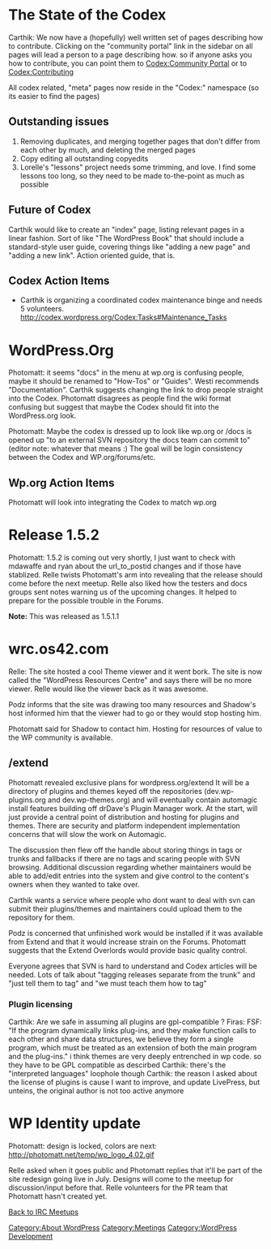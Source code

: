 =The State of the Codex=
Carthik: We now have a (hopefully) well written set of pages describing how to contribute. Clicking on the "community portal" link in the sidebar on all pages will lead a person to a page describing how. so if anyone asks you how to contribute, you can point them to [[Codex:Community Portal]] or to [[Codex:Contributing]]

All codex related, "meta" pages now reside in the "Codex:" namespace (so its easier to find the pages)

==Outstanding issues==
# Removing duplicates, and merging together pages that don't differ from each other by much, and deleting the merged pages
# Copy editing all outstanding copyedits
# Lorelle's "lessons" project needs some trimming, and love. I find some lessons too long, so they need to be made to-the-point as much as possible

==Future of Codex==
Carthik would like to create an "index" page, listing relevant pages in a linear fashion. Sort of like "The WordPress Book" that should include a standard-style user guide, covering things like "adding a new page" and "adding a new link". Action oriented guide, that is.

==Codex Action Items==
* Carthik is organizing a coordinated codex maintenance binge and needs 5 volunteers. http://codex.wordpress.org/Codex:Tasks#Maintenance_Tasks

=WordPress.Org=
Photomatt: it seems "docs" in the menu at wp.org is confusing people, maybe it should be  renamed to "How-Tos" or "Guides". Westi recommends "Documentation". Carthik suggests changing the link to drop people straight into the Codex. Photomatt disagrees as people find the wiki format confusing but suggest that maybe the Codex should fit into the WordPress.org look.

Photomatt: Maybe the codex is dressed up to look like wp.org or /docs is opened up "to an external SVN repository the docs team can commit to" (editor note: whatever that means :) The goal will be login consistency between the Codex and WP.org/forums/etc.

==Wp.org Action Items==
Photomatt will look into integrating the Codex to match wp.org

=Release 1.5.2=
Photomatt: 1.5.2 is coming out very shortly, I just want to check with mdawaffe and ryan about the url_to_postid changes and if those have stablized.
Relle twists Photomatt's arm into revealing that the release should come before the next meetup. Relle also liked how the testers and docs groups sent notes warning us of the upcoming changes. It helped to prepare for the possible trouble in the Forums.

'''Note:''' This was released as 1.5.1.1

=wrc.os42.com=
Relle: The site hosted a cool Theme viewer and it went bork. The site is now called the "WordPress Resources Centre" and says there will be no more viewer. Relle would like the viewer back as it was awesome.

Podz informs that the site was drawing too many resources and Shadow's host informed him  that the viewer had to go or they would stop hosting him.

Photomatt said for Shadow to contact him. Hosting for resources of value to the WP community is available.

==/extend==
Photomatt revealed exclusive plans for wordpress.org/extend
It will be a directory of plugins and themes keyed off the repositories (dev.wp-plugins.org and dev.wp-themes.org) and will eventually contain automagic install features building off drDave's Plugin Manager work. At the start, will just provide a central point of distribution and hosting for plugins and themes. There are security and platform independent implementation concerns that will slow the work on Automagic.

The discussion then flew off the handle about storing things in tags or trunks and fallbacks if there are no tags and scaring people with SVN browsing. Additional discussion regarding whether maintainers would be able to add/edit entries into the system and give control to the content's owners when they wanted to take over.

Carthik wants a service where people who dont want to deal with svn can submit their plugins/themes and maintainers could upload them to the repository for them.

Podz is concerned that unfinished work would be installed if it was available from Extend and that it would increase strain on the Forums. Photomatt suggests that the Extend Overlords would provide basic quality control.

Everyone agrees that SVN is hard to understand and Codex articles will be needed. Lots of talk about "tagging releases separate from the trunk" and "just tell them to tag" and "we must teach them how to tag"

===Plugin licensing===
Carthik: Are we safe in assuming all plugins are gpl-compatible ?
Firas: 	FSF: "If the program dynamically links plug-ins, and they make function calls to each other and share data structures, we believe they form a single program, which must be treated as an extension of both the main program and the plug-ins." 	i think themes are very deeply entrenched in wp code. so they have to be GPL compatible as descirbed
Carthik: there's the "interpreted languages" loophole though
Carthik: the reason I asked about the license of plugins is cause I want to improve, and update LivePress, but unteins, the original author is not too active anymore

=WP Identity update=
Photomatt: design is locked, colors are next:  http://photomatt.net/temp/wp_logo_4.02.gif

Relle asked when it goes public and Photomatt replies that it'll be part of the site redesign going live in July. Designs will come to the meetup for discussion/input before that. Relle volunteers for the PR team that Photomatt hasn't created yet.


[[IRC Meetups|Back to IRC Meetups]]

[[Category:About WordPress]]
[[Category:Meetings]]
[[Category:WordPress Development]]